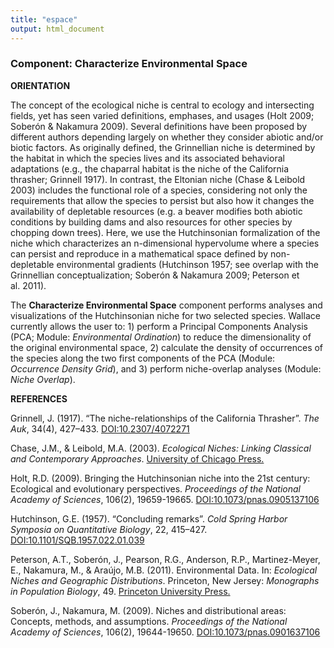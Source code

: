 ---
title: "espace"
output: html_document
---

### **Component: Characterize Environmental Space**

**ORIENTATION**

The concept of the ecological niche is central to ecology and intersecting fields, yet has seen varied definitions, emphases, and usages (Holt 2009; Soberón & Nakamura 2009). Several definitions have been proposed by different authors depending largely on whether they consider abiotic and/or biotic factors. As originally defined, the Grinnellian niche is determined by the habitat in which the species lives and its associated behavioral adaptations (e.g., the chaparral habitat is the niche of the California thrasher; Grinnell 1917). In contrast, the Eltonian niche (Chase & Leibold 2003) includes the functional role of a species, considering not only the requirements that allow the species to persist but also how it changes the availability of depletable resources (e.g. a beaver modifies both abiotic conditions by building dams and also resources for other species by chopping down trees). Here, we use the Hutchinsonian formalization of the niche which characterizes an n-dimensional hypervolume where a species can persist and reproduce in a mathematical space defined by non-depletable environmental gradients (Hutchinson 1957; see overlap with the Grinnellian conceptualization; Soberón & Nakamura 2009; Peterson et al. 2011).

The **Characterize Environmental Space** component performs analyses and visualizations of the Hutchinsonian niche for two selected species. Wallace currently allows the user to: 1) perform a Principal Components Analysis (PCA; Module: *Environmental Ordination*) to reduce the dimensionality of the original environmental space, 2) calculate the density of occurrences of the species along the two first components of the PCA (Module: *Occurrence Density Grid*), and 3) perform niche-overlap analyses (Module: *Niche Overlap*).


**REFERENCES**

Grinnell, J. (1917). "The niche-relationships of the California Thrasher". *The Auk*, 34(4), 427–433. <a href="https://www.jstor.org/stable/4072262" target="_blank">DOI:10.2307/4072271</a> 

Chase, J.M., & Leibold, M.A. (2003). *Ecological Niches: Linking Classical and Contemporary Approaches*. <a href="https://press.uchicago.edu/ucp/books/book/chicago/E/bo3638660.html" target="_blank">University of Chicago Press.</a>

Holt, R.D. (2009). Bringing the Hutchinsonian niche into the 21st century: Ecological and evolutionary perspectives. *Proceedings of the National Academy of Sciences*, 106(2), 19659-19665. <a href="https://doi.org/10.1073/pnas.0905137106" target="_blank">DOI:10.1073/pnas.0905137106</a>  

Hutchinson, G.E. (1957). "Concluding remarks". *Cold Spring Harbor Symposia on Quantitative Biology*, 22, 415–427. <a href="http://dx.doi.org/10.1101/SQB.1957.022.01.039" target="_blank">DOI:10.1101/SQB.1957.022.01.039</a>  

Peterson, A.T., Soberón, J., Pearson, R.G., Anderson, R.P., Martinez-Meyer, E., Nakamura, M., & Araújo, M.B. (2011). Environmental Data. In: *Ecological Niches and Geographic Distributions*. Princeton, New Jersey: *Monographs in Population Biology*, 49. <a href="https://doi.org/10.23943/princeton/9780691136868.003.0005" target="_blank">Princeton University Press.</a>   

Soberón, J., Nakamura, M. (2009). Niches and distributional areas: Concepts, methods, and assumptions. *Proceedings of the National Academy of Sciences*, 106(2), 19644-19650. <a href="https://doi.org/10.1073/pnas.0901637106" target="_blank">DOI:10.1073/pnas.0901637106</a>  
